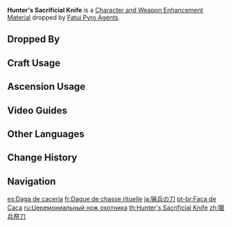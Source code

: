 {{Item Infobox
|id           = 112029
|image        = Item Hunter's Sacrificial Knife.png
|type         = Character and Weapon Enhancement Materials
|group        = Sacrificial Knives
|group2       = Elite Enemy Drops
|invCategory  = Character Development Items
|quality      = 2
|description  = A sharp alloy weapon. Though its owner has been lost, it still reflects a disturbingly cold light.
|source1      = Dropped by [[Fatui Pyro Agent]]s
|source2      = 
}}
'''Hunter's Sacrificial Knife''' is a [[Character and Weapon Enhancement Material]] dropped by [[Fatui Pyro Agent]]s.

==Dropped By==
{{Dropped By}}

==Craft Usage==
{{Craft Usage}}

==Ascension Usage==
{{Ascension Usage}}

==Video Guides==
{{EVT
|video1   = https://youtu.be/40NmYRRTD6s
|caption1 = Fatui Pyro Agents Farming Location
}}

==Other Languages==
{{Other Languages
|en      = Hunter's Sacrificial Knife
|zhs     = 猎兵祭刀
|zhs_rm  = Liè Bīng Jì Dāo
|zht     = 獵兵祭刀
|zht_rm  = Liè Bīng Jì Dāo
|zh_tl   = Hunter Sacrificial Knife
|ja      = 猟兵の刀
|ja_rm   = Ryouhei no Katana
|ja_tl   = Hunter's Blade
|ko      = 사냥꾼의 제도
|ko_rm   = Sanyangkkun-ui Jedo
|ko_tl   = Hunter's Sacrificial Knife
|es      = Daga de cacería
|es_tl   = Hunting Dagger
|fr      = Dague de chasse rituelle
|fr_tl   = Ritual Hunting Dagger
|ru      = Церемониальный нож охотника
|ru_tl   = Hunter's Сeremonial Knife
|th      = Hunter's Sacrificial Knife
|vi      = Dao Săn Bắt
|vi_tl   = 
|de      = Zeremonielles Jagdschwert
|de_tl   = Ceremonial Hunt Sword
|id      = Hunter's Sacrificial Knife
|pt      = Faca de Caça
|pt_tl   = 
|tr      = Avcının Kurban Bıçağı
|tr_tl   = 
|it      = Coltello sacrificale del cacciatore
|it_tl   = 
}}

==Change History==
{{Change History|1.0}}
==Navigation==
{{Development Item Navbox|Character and Weapon Enhancement Materials}}

[[es:Daga de cacería]]
[[fr:Dague de chasse rituelle]]
[[ja:猟兵の刀]]
[[pt-br:Faca de Caça]]
[[ru:Церемониальный нож охотника]]
[[th:Hunter's Sacrificial Knife]]
[[zh:獵兵祭刀]]